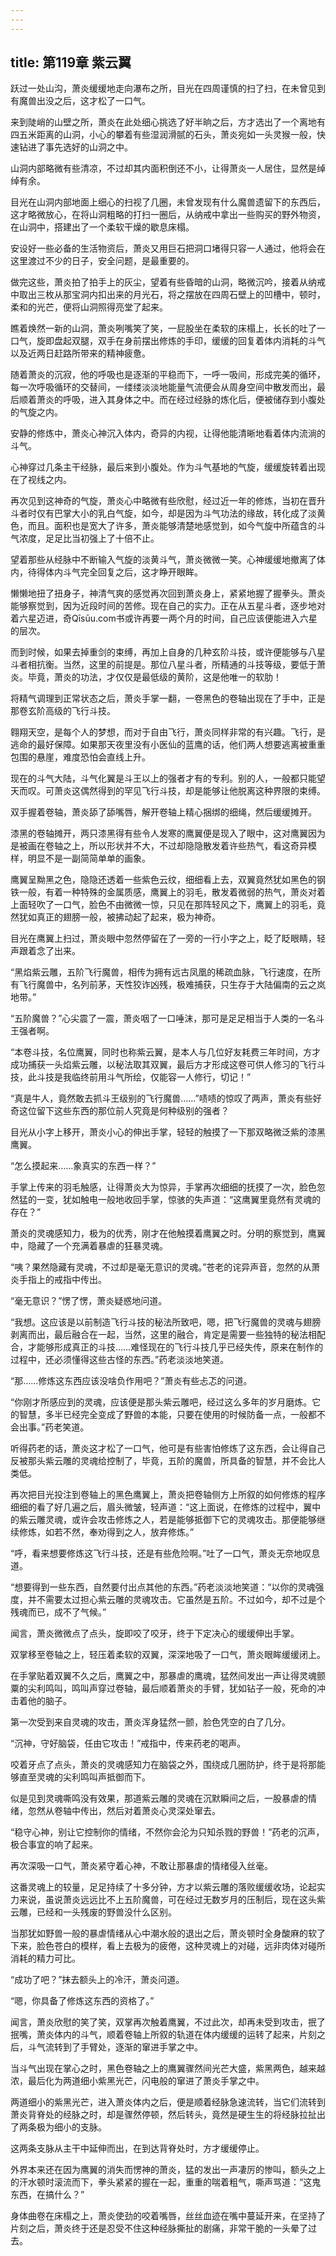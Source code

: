 ```yaml
---
---
---
```

title: 第119章 紫云翼
---



跃过一处山沟，萧炎缓缓地走向瀑布之所，目光在四周谨慎的扫了扫，在未曾见到有魔兽出没之后，这才松了一口气。

来到陡峭的山壁之所，萧炎在此处细心挑选了好半晌之后，方才选出了一个离地有四五米距离的山洞，小心的攀着有些湿润滑腻的石头，萧炎宛如一头灵猴一般，快速钻进了事先选好的山洞之中。

山洞内部略微有些清凉，不过却其内面积倒还不小，让得萧炎一人居住，显然是绰绰有余。

目光在山洞内部地面上细心的扫视了几圈，未曾发现有什么魔兽遗留下的东西后，这才略微放心，在将山洞粗略的打扫一圈后，从纳戒中拿出一些购买的野外物资，在山洞中，搭建出了一个柔软干燥的歇息床榻。

安设好一些必备的生活物资后，萧炎又用巨石把洞口堵得只容一人通过，他将会在这里渡过不少的日子，安全问题，是最重要的。

做完这些，萧炎拍了拍手上的灰尘，望着有些昏暗的山洞，略微沉吟，接着从纳戒中取出三枚从那宝洞内扣出来的月光石，将之摆放在四周石壁上的凹槽中，顿时，柔和的光芒，便将山洞照得亮堂了起来。

瞧着焕然一新的山洞，萧炎咧嘴笑了笑，一屁股坐在柔软的床榻上，长长的吐了一口气，旋即盘起双腿，双手在身前摆出修炼的手印，缓缓的回复着体内消耗的斗气以及近两日赶路所带来的精神疲惫。

随着萧炎的沉寂，他的呼吸也是逐渐的平稳而下，一呼一吸间，形成完美的循环，每一次呼吸循环的交替间，一缕缕淡淡地能量气流便会从周身空间中散发而出，最后顺着萧炎的呼吸，进入其身体之中。而在经过经脉的炼化后，便被储存到小腹处的气旋之内。

安静的修炼中，萧炎心神沉入体内，奇异的内视，让得他能清晰地看着体内流淌的斗气。

心神穿过几条主干经脉，最后来到小腹处。作为斗气基地的气旋，缓缓旋转着出现在了视线之内。

再次见到这神奇的气旋，萧炎心中略微有些欣慰，经过近一年的修炼，当初在晋升斗者时仅有巴掌大小的乳白气旋，如今，却是因为斗气功法的缘故，转化成了淡黄色，而且。面积也是宽大了许多，萧炎能够清楚地感觉到，如今气旋中所蕴含的斗气浓度，足足比当初强上了十倍不止。

望着那些从经脉中不断输入气旋的淡黄斗气，萧炎微微一笑。心神缓缓地撤离了体内，待得体内斗气完全回复之后，这才睁开眼眸。

懒懒地扭了扭身子，神清气爽的感觉再次回到萧炎身上，紧紧地握了握拳头。萧炎能够察觉到，因为近段时间的苦修。现在自己的实力。正在从五星斗者，逐步地对着六星迈进，奇Qīsūu.сom书或许再要一两个月的时间，自己应该便能进入六星的层次。

而到时候，如果去掉重剑的束缚，再加上自身的几种玄阶斗技，或许便能够与八星斗者相抗衡。当然，这里的前提是。那位八星斗者，所精通的斗技等级，要低于萧炎。毕竟，萧炎的功法，才仅仅是最低级的黄阶，这是他唯一的软肋！

将精气调理到正常状态之后，萧炎手掌一翻，一卷黑色的卷轴出现在了手中，正是那卷玄阶高级的飞行斗技。

翱翔天空，是每个人的梦想，而对于自由飞行，萧炎同样非常的有兴趣。飞行，是逃命的最好保障。如果那天夜里没有小医仙的蓝鹰的话，他们两人想要逃离被重重包围的悬崖，难度恐怕会直线上升。

现在的斗气大陆，斗气化翼是斗王以上的强者才有的专利。别的人，一般都只能望天而叹。可萧炎这偶然得到的罕见飞行斗技，却是能够让他脱离这种界限的束缚。

双手握着卷轴，萧炎舔了舔嘴唇，解开卷轴上精心捆绑的细绳，然后缓缓摊开。

漆黑的卷轴摊开，两只漆黑得有些令人发寒的鹰翼便是现入了眼中，这对鹰翼因为是被画在卷轴之上，所以形状并不大，不过却隐隐散发着许些热气，看这奇异模样，明显不是一副简简单单的画象。

鹰翼呈黝黑之色，隐隐还透着一些紫色云纹，细细看上去，双翼竟然犹如黑色的钢铁一般，有着一种特殊的金属质感，鹰翼上的羽毛，散发着微弱的热气，萧炎对着上面轻吹了一口气，脸色不由微微一惊，只见在那阵轻风之下，鹰翼上的羽毛，竟然犹如真正的翅膀一般，被拂动起了起来，极为神奇。

目光在鹰翼上扫过，萧炎眼中忽然停留在了一旁的一行小字之上，眨了眨眼睛，轻声跟着念了出来。

“黑焰紫云雕，五阶飞行魔兽，相传为拥有远古凤凰的稀疏血脉，飞行速度，在所有飞行魔兽中，名列前茅，天性狡诈凶残，极难捕获，只生存于大陆偏南的云之岚地带。”

“五阶魔兽？”心尖震了一震，萧炎咽了一口唾沫，那可是足足相当于人类的一名斗王强者啊。

“本卷斗技，名位鹰翼，同时也称紫云翼，是本人与几位好友耗费三年时间，方才成功捕获一头焰紫云雕，以秘法取其双翼，最后方才形成这卷可供人修习的飞行斗技，此斗技是我临终前用斗气所绘，仅能容一人修行，切记！”

“真是牛人，竟然敢去抓斗王级别的飞行魔兽……”啧啧的惊叹了两声，萧炎有些好奇这位留下这些东西的那位前人究竟是何种级别的强者？

目光从小字上移开，萧炎小心的伸出手掌，轻轻的触摸了一下那双略微泛紫的漆黑鹰翼。

“怎么摸起来……象真实的东西一样？”

手掌上传来的羽毛触感，让得萧炎大为惊异，手掌再次细细的抚摸了一次，脸色忽然猛的一变，犹如触电一般地收回手掌，惊骇的失声道：“这鹰翼里竟然有灵魂的存在？”

萧炎的灵魂感知力，极为的优秀，刚才在他触摸着鹰翼之时。分明的察觉到，鹰翼中，隐藏了一个充满着暴虐的狂暴灵魂。

“咦？果然隐藏有灵魂，不过却是毫无意识的灵魂。”苍老的诧异声音，忽然的从萧炎手指上的戒指中传出。

“毫无意识？”愣了愣，萧炎疑惑地问道。

“我想。这应该是以前制造飞行斗技的秘法所致吧，嗯，把飞行魔兽的灵魂与翅膀剥离而出，最后融合在一起，当然，这里的融合，肯定是需要一些独特的秘法相配合，才能够形成真正的斗技……难怪现在的飞行斗技几乎已经失传，原来在制作的过程中，还必须懂得这些古怪的东西。”药老淡淡地笑道。

“那……修炼这东西应该没啥负作用吧？”萧炎有些忐忑的问道。

“你刚才所感应到的灵魂，应该便是那头紫云雕吧，经过这么多年的岁月磨炼。它的智慧，多半已经完全变成了野兽的本能，只要在使用的时候防备一点，一般都不会出事。”药老笑道。

听得药老的话，萧炎这才松了一口气，他可是有些害怕修炼了这东西，会让得自己反被那头紫云雕的灵魂给控制了，毕竟，五阶的魔兽，所具备的智慧，并不会比人类低。

再次把目光投注到卷轴上的黑色鹰翼上，萧炎把卷轴侧方上所叙的如何修炼的程序细细的看了好几遍之后，眉头微皱，轻声道：“这上面说，在修炼的过程中，翼中的紫云雕灵魂，或许会攻击修炼之人，若是能够抵御下它的灵魂攻击。那便能够继续修炼，如若不然，奉劝得到之人，放弃修炼。”

“呼，看来想要修炼这飞行斗技，还是有些危险啊。”吐了一口气，萧炎无奈地叹息道。

“想要得到一些东西，自然要付出点其他的东西。”药老淡淡地笑道：“以你的灵魂强度，并不需要太过担心紫云雕的灵魂攻击。它虽然是五阶。不过如今，却不过是个残魂而已，成不了气候。”

闻言，萧炎微微点了点头，旋即咬了咬牙，终于下定决心的缓缓伸出手掌。

双掌移至卷轴之上，轻压着柔软的双翼，深深地吸了一口气，萧炎眼眸缓缓闭上。

在手掌贴着双翼不久之后，鹰翼之中，那暴虐的鹰魂，猛然间发出一声让得灵魂颤粟的尖利鸣叫，鸣叫声穿过卷轴，最后顺着萧炎的手臂，犹如钻子一般，死命的冲击着他的脑子。

第一次受到来自灵魂的攻击，萧炎浑身猛然一颤，脸色凭空的白了几分。

“沉神，守好脑袋，任由它攻击！”戒指中，传来药老的喝声。

咬着牙点了点头，萧炎的灵魂感知力在脑袋之外，围绕成几圈防护，终于是将那能够直至灵魂的尖利鸣叫声抵御而下。

似是见到灵魂嘶鸣没有效果，那道紫云雕的灵魂在沉默瞬间之后，一股暴虐的情绪，忽然从卷轴中传出，然后对着萧炎心灵深处窜去。

“稳守心神，别让它控制你的情绪，不然你会沦为只知杀戮的野兽！”药老的沉声，极合事宜的响了起来。

再次深吸一口气，萧炎紧守着心神，不敢让那暴虐的情绪侵入丝毫。

这番灵魂上的较量，足足持续了十多分钟，方才以紫云雕的落败缓缓收场，论起实力来说，虽说萧炎远远比不上五阶魔兽，可在经过无数岁月的压制后，现在这头紫云雕，已经和一头残废的野兽没什么区别。

当那犹如野兽一般的暴虐情绪从心中潮水般的退出之后，萧炎顿时全身酸麻的软了下来，脸色苍白的模样，看上去极为的疲倦，这种灵魂上的对碰，远非肉体对碰所消耗的精力可比。

“成功了吧？”抹去额头上的冷汗，萧炎问道。

“嗯，你具备了修炼这东西的资格了。”

闻言，萧炎欣慰的笑了笑，双掌再次触着鹰翼，不过此次，却再未受到攻击，抿了抿嘴，萧炎体内的斗气，顺着卷轴上所叙的轨道在体内缓缓的运转了起来，片刻之后，斗气流转到了手臂处，逐渐的窜进手掌之中。

当斗气出现在掌心之时，黑色卷轴之上的鹰翼骤然间光芒大盛，紫黑两色，越来越浓，最后化为两道细小紫黑光芒，闪电般的窜进了萧炎手掌之中。

两道细小的紫黑光芒，进入萧炎体内之后，便是顺着经脉急速流转，当它们流转到萧炎背脊处的经脉之时，却是骤然停顿，然后转头，竟然是硬生生的将经脉拉扯出了两条极为细小的支脉。

这两条支脉从主干中延伸而出，在到达背脊处时，方才缓缓停止。

外界本来还在因为鹰翼的消失而愣神的萧炎，猛的发出一声凄厉的惨叫，额头之上的汗水顿时滚流而下，拳头紧紧的握在一起，重重的喘着粗气，嘶声骂道：“这鬼东西，在搞什么？”

身体曲卷在床榻之上，萧炎使劲的咬着嘴唇，丝丝血迹在嘴中蔓延开来，在坚持了片刻之后，萧炎终于还是忍受不住这种经脉撕扯的剧痛，非常干脆的一头晕了过去。